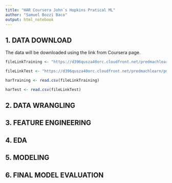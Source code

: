```yaml
---
title: "HAR Coursera John´s Hopkins Pratical ML"
author: "Samuel Bozzi Baco"
output: html_notebook
---
```


## 1. DATA DOWNLOAD

The data will be downloaded using the link from Coursera page.
```r
fileLinkTraining <- "https://d396qusza40orc.cloudfront.net/predmachlearn/pml-training.csv" 

fileLinkTest <- "https://d396qusza40orc.cloudfront.net/predmachlearn/pml-testing.csv"

harTraining <- read.csv(fileLinkTraining)

harTest <- read.csv(fileLinkTest)
```
## 2. DATA WRANGLING

## 3. FEATURE ENGINEERING

## 4. EDA

## 5. MODELING

## 6. FINAL MODEL EVALUATION